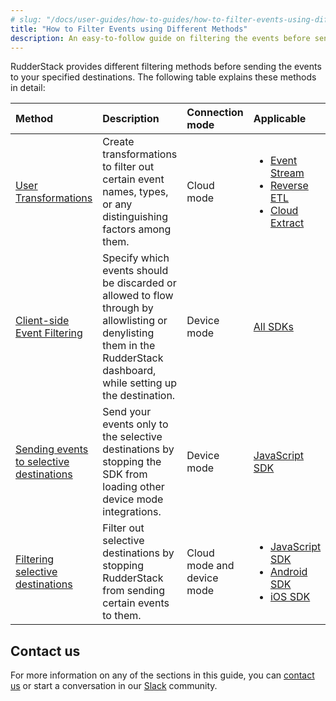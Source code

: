 ```yaml
---
# slug: "/docs/user-guides/how-to-guides/how-to-filter-events-using-different-methods"
title: "How to Filter Events using Different Methods"
description: An easy-to-follow guide on filtering the events before sending them to your specified destinations in RudderStack.
---
```


RudderStack provides different filtering methods before sending the events to your specified destinations. The following table explains these methods in detail:

| Method     | Description    | Connection mode | Applicable |
| :--------- | :----------- | :----------- |:----------- |
| [User Transformations](https://www.rudderstack.com/docs/transformations/) | Create transformations to filter out certain event names, types, or any distinguishing factors among them. | Cloud mode | <ul><li><a href="https://www.rudderstack.com/docs/stream-sources/">Event Stream</a></li><li><a href="https://www.rudderstack.com/docs/reverse-etl/">Reverse ETL</a></li><li><a href="https://www.rudderstack.com/docs/cloud-extract-sources/">Cloud Extract</a></li></ul> |
| [Client-side Event Filtering](https://www.rudderstack.com/docs/stream-sources/rudderstack-sdk-integration-guides/event-filtering/) | Specify which events should be discarded or allowed to flow through by allowlisting or denylisting them in the RudderStack dashboard, while setting up the destination. | Device mode | [All SDKs](https://www.rudderstack.com/docs/stream-sources/rudderstack-sdk-integration-guides/) |
| [Sending events to selective destinations](https://www.rudderstack.com/docs/stream-sources/rudderstack-sdk-integration-guides/rudderstack-javascript-sdk/#loading-selective-destinations) | Send your events only to the selective destinations by stopping the SDK from loading other device mode integrations. |Device mode | [JavaScript SDK](https://www.rudderstack.com/docs/stream-sources/rudderstack-sdk-integration-guides/rudderstack-javascript-sdk/) |
| [Filtering selective destinations](https://www.rudderstack.com/docs/user-guides/how-to-guides/how-to-filter-selective-destinations/)   | Filter out selective destinations by stopping RudderStack from sending certain events to them. | Cloud mode and device mode | <ul><li><a href="https://www.rudderstack.com/docs/stream-sources/rudderstack-sdk-integration-guides/rudderstack-javascript-sdk/#filtering-selective-destinations">JavaScript SDK</a></li><li><a href="https://www.rudderstack.com/docs/stream-sources/rudderstack-sdk-integration-guides/rudderstack-android-sdk/#enablingdisabling-events-for-specific-destinations">Android SDK</a></li><li><a href="https://www.rudderstack.com/docs/stream-sources/rudderstack-sdk-integration-guides/rudderstack-ios-sdk/#enablingdisabling-events-for-specific-destinations">iOS SDK</a></li></ul> |

## Contact us

For more information on any of the sections in this guide, you can [contact us](mailto:%20docs@rudderstack.com) or start a conversation in our [Slack](https://rudderstack.com/join-rudderstack-slack-community) community.
